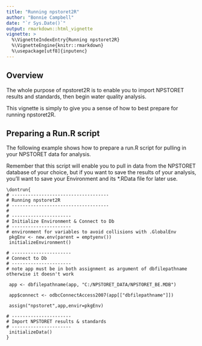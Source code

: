 ```yaml
---
title: "Running npstoret2R"
author: "Bonnie Campbell"
date: "`r Sys.Date()`"
output: rmarkdown::html_vignette
vignette: >
  %\VignetteIndexEntry{Running npstoret2R}
  %\VignetteEngine{knitr::rmarkdown}
  %\usepackage[utf8]{inputenc}
---
```



## Overview

The whole purpose of npstoret2R is to enable you to import NPSTORET results and standards, then begin water quality analysis.

This vignette is simply to give you a sense of how to best prepare for running npstoret2R.


## Preparing a Run.R script

The following example shows how to prepare a run.R script for pulling in 
your NPSTORET data for analysis.

Remember that this script will enable you to pull in data from the NPSTORET
database of your choice, but if you want to save the results of your
analysis, you'll want to save your Environment and its *.RData file for later use.

```
\dontrun{
# ------------------------------------
# Running npstoret2R
# ------------------------------------
#
# ----------------------
# Initialize Environment & Connect to Db
# ----------------------
# environment for variables to avoid collisions with .GlobalEnv
 pkgEnv <- new.env(parent = emptyenv())
 initializeEnvironment()

# ----------------------
# Connect to Db
# ----------------------
# note app must be in both assignment as argument of dbfilepathname otherwise it doesn't work

 app <- dbfilepathname(app, "C:/NPSTORET_DATA/NPSTORET_BE.MDB") 

 app$connect <- odbcConnectAccess2007(app[["dbfilepathname"]])

 assign("npstoret",app,envir=pkgEnv) 

# ----------------------
# Import NPSTORET results & standards
# ----------------------
 initializeData()
}
```
